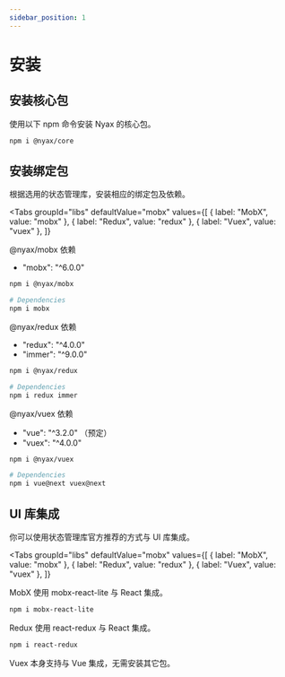 ```yaml
---
sidebar_position: 1
---
```


# 安装


## 安装核心包

使用以下 npm 命令安装 Nyax 的核心包。

```sh
npm i @nyax/core
```

## 安装绑定包

根据选用的状态管理库，安装相应的绑定包及依赖。

<Tabs
  groupId="libs"
  defaultValue="mobx"
  values={[
    { label: "MobX", value: "mobx" },
    { label: "Redux", value: "redux" },
    { label: "Vuex", value: "vuex" },
  ]}
>
<TabItem value="mobx">

@nyax/mobx 依赖

- "mobx": "^6.0.0"

```sh
npm i @nyax/mobx

# Dependencies
npm i mobx
```

</TabItem>
<TabItem value="redux">

@nyax/redux 依赖

- "redux": "^4.0.0"
- "immer": "^9.0.0"

```sh
npm i @nyax/redux

# Dependencies
npm i redux immer
```

</TabItem>
<TabItem value="vuex">

@nyax/vuex 依赖

- "vue": "^3.2.0" （预定）
- "vuex": "^4.0.0"

```sh
npm i @nyax/vuex

# Dependencies
npm i vue@next vuex@next
```

</TabItem>
</Tabs>

## UI 库集成

你可以使用状态管理库官方推荐的方式与 UI 库集成。

<Tabs
  groupId="libs"
  defaultValue="mobx"
  values={[
    { label: "MobX", value: "mobx" },
    { label: "Redux", value: "redux" },
    { label: "Vuex", value: "vuex" },
  ]}
>
<TabItem value="mobx">

MobX 使用 mobx-react-lite 与 React 集成。

```sh
npm i mobx-react-lite
```

</TabItem>
<TabItem value="redux">

Redux 使用 react-redux 与 React 集成。

```sh
npm i react-redux
```

</TabItem>
<TabItem value="vuex">

Vuex 本身支持与 Vue 集成，无需安装其它包。

</TabItem>
</Tabs>
